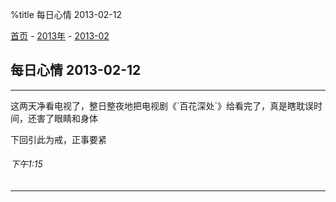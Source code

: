 %title 每日心情 2013-02-12

[[../../../index|首页]] - [[../index|2013年]] - [[index|2013-02]]
==每日心情 2013-02-12==
----
这两天净看电视了，整日整夜地把电视剧《`百花深处`》给看完了，真是瞎耽误时间，还害了眼睛和身体

下回引此为戒，正事要紧
======下午1:15======
----
